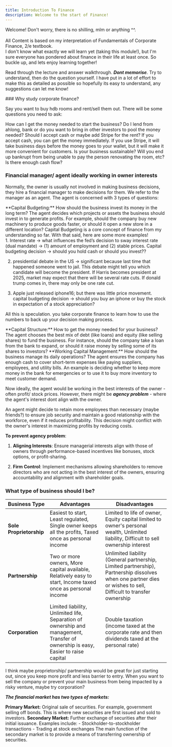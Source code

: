 ```yaml
---
title: Introduction To Finance
description: Welcome to the start of Finance!
---
```



Welcome! Don't worry, there is no shilling, mlm or anything ^^. <br /><br/>
All Content is based on my interpretation of Fundamentals of Corporate Finance, 2/e
textbook. <br /> I don't know what exactly we will learn yet (taking this module!), but
I'm sure everyone has pondered about finance in their life at least once. So buckle
up, and lets enjoy learning together!

<Callout title="How to learn" type="info">

Read through the lecture and answer walkthrough. **_Dont memorise_**. Try to understand, then do the question yourself. I have put in a lot of effort to make this as detailed as possible so hopefully its easy to understand, any suggestions can let me know!

</Callout>
### Why study corporate finance?

Say you want to buy hdb rooms and rent/sell them out. There will be some questions you need to ask:

<Steps>
  <Step>
    How can I get the money needed to start the business? Do I lend from ahlong,
    bank or do you want to bring in other investors to pool the money needed?
  </Step>
  <Step>
    Should I accept cash or maybe add Stripe for the rent? If you accept cash,
    you can get the money immediately. If you use Stripe, it will take business
    days before the money goes to your wallet, but it will make it more
    convenient for customers.
  </Step>
  <Step>
    Is your business sustainable? Will you end up bankrupt from being unable to
    pay the person renovating the room, etc? Is there enough cash flow?
  </Step>
</Steps>

### Financial manager/ agent ideally working in owner interests

Normally, the owner is usually not involved in making business decisions, they hire a financial manager to make decisions for them. We refer to the manager as an agent. The agent is concerned with 3 types of questions:

<Steps>
  <Step>
    **Capital Budgeting:** How should the business invest its money in the long
    term? The agent decides which projects or assets the business should invest
    in to generate profits. For example, should the company buy new machinery to
    produce goods faster, or should it open a new store in a different location?
  </Step>
  <Callout title="More Capital Budgeting Examples" type="info">
 Capital Budgeting is a core concept of finance from my understanding so far. With that said, here are some more examples! <br/>
 1. Interest rate → what influences the fed’s decision to sway interest rate  (dual mandate) → (1) amount of employment and (2) stable prices. Capital budgeting decision → should you hold cash or should you invest??

2. presidential debate in the US → significant because last time that happened someone went to jail. This debate might tell you which candidate will become the president. If Harris becomes president at 2025, market may expect that there will be several rate cuts. If donald trump comes in, there may only be one rate cut.

3. Apple just released iphone16; but there was little price movement. capital budgeting decision → should you buy an iphone or buy the stock in expectation of a stock appreciation?

All this is speculation. you take corporate finance to learn how to use the numbers to back up your decision making process.

</Callout>
  <Step>
    **Capital Structure:** How to get the money needed for your business? The
    agent chooses the best mix of debt (like loans) and equity (like selling
    shares) to fund the business. For instance, should the company take a loan
    from the bank to expand, or should it raise money by selling some of its
    shares to investors?
  </Step>
  <Step>
    **Working Capital Management:** How should the business manage its daily
    operations? The agent ensures the company has enough cash to cover
    short-term expenses like paying suppliers, employees, and utility bills. An
    example is deciding whether to keep more money in the bank for emergencies
    or to use it to buy more inventory to meet customer demand.
  </Step>
</Steps>

Now ideally, the agent would be working in the best interests of the owner - often
profit/ stock prices. However, there might be **_agency problem_** - where the agent's
interest dont align with the owner.

<Callout title="Example" type="info">
  An agent might decide to retain more employees than necessary (maybe friends?)
  to ensure job security and maintain a good relationship with the workforce,
  even if it reduces profitability. This decision might conflict with the
  owner's interest in maximizing profits by reducing costs.
</Callout>

**To prevent agency problem**:

1. **Aligning Interests**: Ensure managerial interests align with those of owners through performance-based incentives like bonuses, stock options, or profit-sharing.

2. **Firm Control**: Implement mechanisms allowing shareholders to remove directors who are not acting in the best interest of the owners, ensuring accountability and alignment with shareholder goals.

### What type of business should I be?

| **Business Type**       | **Advantages**                                                                                                                    | **Disadvantages**                                                                                                                                              |
| ----------------------- | --------------------------------------------------------------------------------------------------------------------------------- | -------------------------------------------------------------------------------------------------------------------------------------------------------------- |
| **Sole Proprietorship** | Easiest to start, Least regulated, Single owner keeps all the profits, Taxed once as personal income                              | Limited to life of owner, Equity capital limited to owner's personal wealth, Unlimited liability, Difficult to sell ownership interest                         |
| **Partnership**         | Two or more owners, More capital available, Relatively easy to start, Income taxed once as personal income                        | Unlimited liability (General partnership, Limited partnership), Partnership dissolves when one partner dies or wishes to sell, Difficult to transfer ownership |
| **Corporation**         | Limited liability, Unlimited life, Separation of ownership and management, Transfer of ownership is easy, Easier to raise capital | Double taxation (income taxed at the corporate rate and then dividends taxed at the personal rate)                                                             |

<Callout title="Personal Interpretation" type="info">
  I think maybe proprietorship/ partnership would be great for just starting
  out, since you keep more profit and less barrier to entry. When you want to
  sell the company or prevent your main business from being impacted by a risky
  venture, maybe try corporation?
</Callout>

**_The financial market has two types of markets:_**

<Steps>
  <Step>
    <strong>Primary Market:</strong> Original sale of securities. For example,
    government selling off bonds. This is where new securities are first issued
    and sold to investors.
  </Step>
  <Step>
    <strong>Secondary Market:</strong> Further exchange of securities after
    their initial issuance. Examples include: - Stockholder-to-stockholder
    transactions - Trading at stock exchanges The main function of the secondary
    market is to provide a means of transferring ownership of securities.
  </Step>
</Steps>

